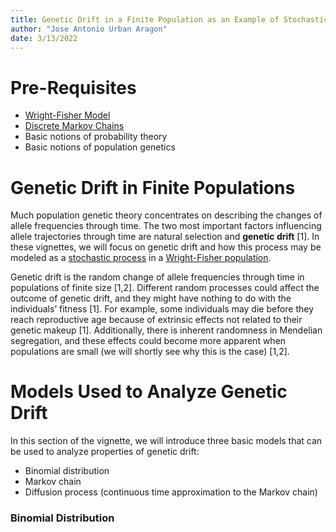 ```yaml
---
title: Genetic Drift in a Finite Population as an Example of Stochastic Modeling
author: "Jose Antonio Urban Aragon"
date: 3/13/2022
---
```



# Pre-Requisites
  * [Wright-Fisher Model](https://stephens999.github.io/fiveMinuteStats/wright_fisher_model.html)
  * [Discrete Markov Chains](http://stephens999.github.io/fiveMinuteStats/markov_chains_discrete_intro.html)
  * Basic notions of probability theory
  * Basic notions of population genetics
  
# Genetic Drift in Finite Populations

Much population genetic theory concentrates on describing the changes of allele frequencies through time. The two most important factors influencing allele trajectories through time are natural selection and **genetic drift** [1]. In these vignettes, we will focus on genetic drift and how this process may be modeled as a [stochastic process](https://en.wikipedia.org/wiki/Stochastic_process) in a [Wright-Fisher population](https://stephens999.github.io/fiveMinuteStats/wright_fisher_model.html).
  
Genetic drift is the random change of allele frequencies through time in populations of finite size [1,2]. Different random processes could affect the outcome of genetic drift, and they might have nothing to do with the individuals' fitness [1]. For example, some individuals may die before they reach reproductive age because of extrinsic effects not related to their genetic makeup [1]. Additionally, there is inherent randomness in Mendelian segregation, and these effects could become more apparent when populations are small (we will shortly see why this is the case) [1,2].  



# Models Used to Analyze Genetic Drift

In this section of the vignette, we will introduce three basic models that can be used to analyze properties of genetic drift:
  
  * Binomial distribution  
  * Markov chain  
  * Diffusion process (continuous time approximation to the Markov chain)  

### Binomial Distribution  





